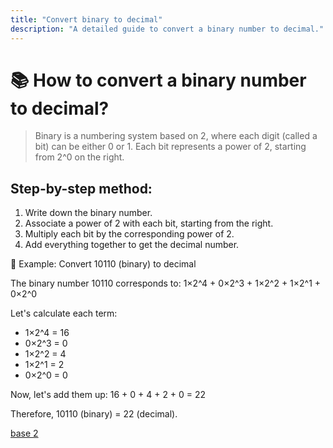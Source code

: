 ```yaml
---
title: "Convert binary to decimal"
description: "A detailed guide to convert a binary number to decimal."
---
```

# 📚 How to convert a binary number to decimal?

> Binary is a numbering system based on 2, where each digit (called a bit) can be either 0 or 1. Each bit represents a power of 2, starting from 2^0 on the right.

## Step-by-step method:

1. Write down the binary number.
2. Associate a power of 2 with each bit, starting from the right.
3. Multiply each bit by the corresponding power of 2.
4. Add everything together to get the decimal number.

🔎 Example: Convert 10110 (binary) to decimal

The binary number 10110 corresponds to:
1×2^4 + 0×2^3 + 1×2^2 + 1×2^1 + 0×2^0

Let's calculate each term:

- 1×2^4 = 16
- 0×2^3 = 0
- 1×2^2 = 4
- 1×2^1 = 2
- 0×2^0 = 0

Now, let's add them up:
16 + 0 + 4 + 2 + 0 = 22

Therefore, 10110 (binary) = 22 (decimal).

[base 2](https://gelules.github.io/preliminaires/base_2.html)
